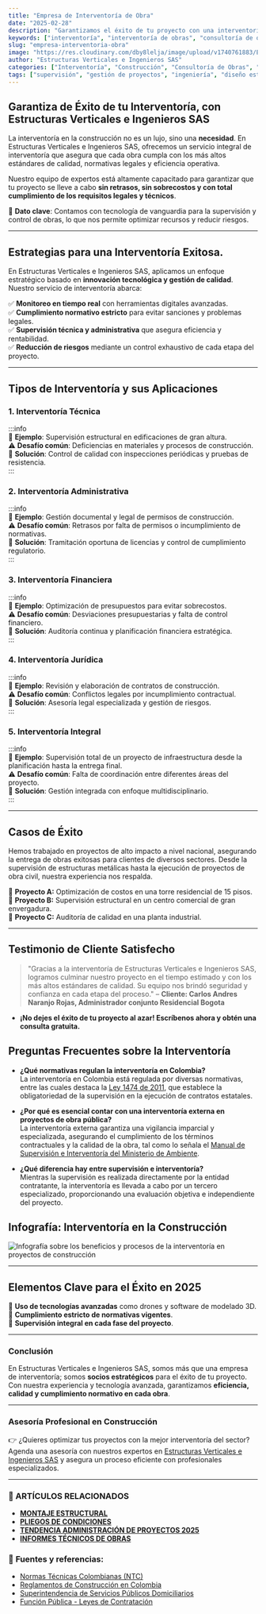 ```yaml
---
title: "Empresa de Interventoría de Obra"
date: "2025-02-28"
description: "Garantizamos el éxito de tu proyecto con una interventoría de obra eficiente, asegurando cumplimiento normativo, calidad y optimización de recursos."
keywords: ["interventoría", "interventoría de obras", "consultoría de obras", "supervisión de obras", "control de calidad", "normativas de construcción", "interventoría administrativa"]
slug: "empresa-interventoria-obra"
image: "https://res.cloudinary.com/dby8lelja/image/upload/v1740761883/Estructuras%20Verticales%20e%20Ingenieros%20SAS/Imagenes%20Blog/empresa_interventoria_de_obras_jqgkbo.webp"
author: "Estructuras Verticales e Ingenieros SAS"
categories: ["Interventoría", "Construcción", "Consultoría de Obras", "Supervisión de Obras", "Diseño Estructural", "Elaboración de Pliegos de Condiciones", "Diseño y Fabricación de Montajes Estructurales", "Recibo de Zonas Comunes PH"]
tags: ["supervisión", "gestión de proyectos", "ingeniería", "diseño estructural", "interventoría técnica", "interventoría administrativa", "control de calidad", "normativas construcción", "consultoría en construcción", "estructuras metálicas", "montajes estructurales", "obra civil", "supervisión de obras", "recibo de zonas comunes", "pliegos de condiciones"]
---
```


## Garantiza de Éxito  de tu Interventoría, con Estructuras Verticales e Ingenieros SAS

La interventoría en la construcción no es un lujo, sino una **necesidad**. En Estructuras Verticales e Ingenieros SAS, ofrecemos un servicio integral de interventoría que asegura que cada obra cumpla con los más altos estándares de calidad, normativas legales y eficiencia operativa.

Nuestro equipo de expertos está altamente capacitado para garantizar que tu proyecto se lleve a cabo **sin retrasos, sin sobrecostos y con total cumplimiento de los requisitos legales y técnicos**.

📌 **Dato clave**: Contamos con tecnología de vanguardia para la supervisión y control de obras, lo que nos permite optimizar recursos y reducir riesgos.

---

## Estrategias para una Interventoría Exitosa.

En Estructuras Verticales e Ingenieros SAS, aplicamos un enfoque estratégico basado en **innovación tecnológica y gestión de calidad**. Nuestro servicio de interventoría abarca:

✅ **Monitoreo en tiempo real** con herramientas digitales avanzadas.  
✅ **Cumplimiento normativo estricto** para evitar sanciones y problemas legales.  
✅ **Supervisión técnica y administrativa** que asegura eficiencia y rentabilidad.  
✅ **Reducción de riesgos** mediante un control exhaustivo de cada etapa del proyecto.  

---

## Tipos de Interventoría y sus Aplicaciones

### **1. Interventoría Técnica**  
:::info  
📌 **Ejemplo**: Supervisión estructural en edificaciones de gran altura.  
⚠ **Desafío común**: Deficiencias en materiales y procesos de construcción.  
🔹 **Solución**: Control de calidad con inspecciones periódicas y pruebas de resistencia.  
:::

### **2. Interventoría Administrativa**  
:::info  
📌 **Ejemplo**: Gestión documental y legal de permisos de construcción.  
⚠ **Desafío común**: Retrasos por falta de permisos o incumplimiento de normativas.  
🔹 **Solución**: Tramitación oportuna de licencias y control de cumplimiento regulatorio.  
:::

### **3. Interventoría Financiera**  
:::info  
📌 **Ejemplo**: Optimización de presupuestos para evitar sobrecostos.  
⚠ **Desafío común**: Desviaciones presupuestarias y falta de control financiero.  
🔹 **Solución**: Auditoría continua y planificación financiera estratégica.  
:::

### **4. Interventoría Jurídica**  
:::info  
📌 **Ejemplo**: Revisión y elaboración de contratos de construcción.  
⚠ **Desafío común**: Conflictos legales por incumplimiento contractual.  
🔹 **Solución**: Asesoría legal especializada y gestión de riesgos.  
:::

### **5. Interventoría Integral**  
:::info  
📌 **Ejemplo**: Supervisión total de un proyecto de infraestructura desde la planificación hasta la entrega final.  
⚠ **Desafío común**: Falta de coordinación entre diferentes áreas del proyecto.  
🔹 **Solución**: Gestión integrada con enfoque multidisciplinario.  
:::

---

## Casos de Éxito

Hemos trabajado en proyectos de alto impacto a nivel nacional, asegurando la entrega de obras exitosas para clientes de diversos sectores. Desde la supervisión de estructuras metálicas hasta la ejecución de proyectos de obra civil, nuestra experiencia nos respalda.

🔹 **Proyecto A:** Optimización de costos en una torre residencial de 15 pisos.  
🔹 **Proyecto B:** Supervisión estructural en un centro comercial de gran envergadura.  
🔹 **Proyecto C:** Auditoría de calidad en una planta industrial.

---

## Testimonio de Cliente Satisfecho

> "Gracias a la interventoría de Estructuras Verticales e Ingenieros SAS, logramos culminar nuestro proyecto en el tiempo estimado y con los más altos estándares de calidad. Su equipo nos brindó seguridad y confianza en cada etapa del proceso." – **Cliente: Carlos Andres Naranjo Rojas, Administrador conjunto Residencial Bogota**


- **¡No dejes el éxito de tu proyecto al azar! Escríbenos ahora y obtén una consulta gratuita.**  

## Preguntas Frecuentes sobre la Interventoría

- **¿Qué normativas regulan la interventoría en Colombia?**  
  La interventoría en Colombia está regulada por diversas normativas, entre las cuales destaca la [Ley 1474 de 2011](https://www.secretariajuridica.gov.co/sites/default/files/odcla/Supervision%20e%20interventoria%20de%20los%20contratos%20estatales.pdf), que establece la obligatoriedad de la supervisión en la ejecución de contratos estatales.

- **¿Por qué es esencial contar con una interventoría externa en proyectos de obra pública?**  
  La interventoría externa garantiza una vigilancia imparcial y especializada, asegurando el cumplimiento de los términos contractuales y la calidad de la obra, tal como lo señala el [Manual de Supervisión e Interventoría del Ministerio de Ambiente](https://www.minambiente.gov.co/wp-content/uploads/2021/11/M-A-CTR-02-Manual-de-supervision-e-interventoria_V2.pdf).

- **¿Qué diferencia hay entre supervisión e interventoría?**  
  Mientras la supervisión es realizada directamente por la entidad contratante, la interventoría es llevada a cabo por un tercero especializado, proporcionando una evaluación objetiva e independiente del proyecto.


## Infografía: Interventoría en la Construcción

![Infografía sobre los beneficios y procesos de la interventoría en proyectos de construcción](https://res.cloudinary.com/dby8lelja/image/upload/v1740751361/Estructuras%20Verticales%20e%20Ingenieros%20SAS/Imagenes%20Blog/Interventoria_de_Contruccion._c5nvjv.webp)

---

## Elementos Clave para el Éxito en 2025

📌 **Uso de tecnologías avanzadas** como drones y software de modelado 3D.  
📌 **Cumplimiento estricto de normativas vigentes**.  
📌 **Supervisión integral en cada fase del proyecto**.

---

### Conclusión

En Estructuras Verticales e Ingenieros SAS, somos más que una empresa de interventoría; somos **socios estratégicos** para el éxito de tu proyecto. Con nuestra experiencia y tecnología avanzada, garantizamos **eficiencia, calidad y cumplimiento normativo en cada obra**.

---

### Asesoría Profesional en Construcción

👉 ¿Quieres optimizar tus proyectos con la mejor interventoría del sector? Agenda una asesoría con nuestros expertos en [Estructuras Verticales e Ingenieros SAS](https://www.estructurasverticales.com/) y asegura un proceso eficiente con profesionales especializados.

---
### 📌 ARTÍCULOS RELACIONADOS  

- **[MONTAJE ESTRUCTURAL](https://www.estructurasverticales.com/blog/montaje-estructural-construccion)**  
- **[PLIEGOS DE CONDICIONES](https://www.estructurasverticales.com/blog/elaboracion-pliegos-condiciones)**  
- **[TENDENCIA ADMINISTRACIÓN DE PROYECTOS 2025](https://www.estructurasverticales.com/blog/administracion-proyectos-construccion)**  
- **[INFORMES TÉCNICOS DE OBRAS](https://www.estructurasverticales.com/blog/informes-tecnicos-obras)**  



### 🔗 **Fuentes y referencias:**  

- [Normas Técnicas Colombianas (NTC)](https://www.icontec.org/)  
- [Reglamentos de Construcción en Colombia](https://www.minvivienda.gov.co/)  
- [Superintendencia de Servicios Públicos Domiciliarios](https://www.superservicios.gov.co/)  
- [Función Pública - Leyes de Contratación](https://www.funcionpublica.gov.co/)  
